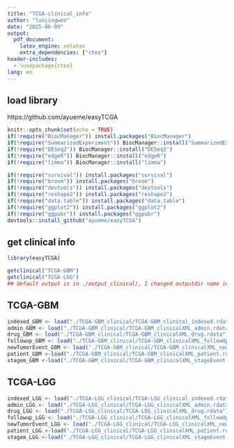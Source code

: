 ---
title: "TCGA-clinical_info"
author: "luojingwen"
date: "2025-06-09"
output:
  pdf_document:
    latex_engine: xelatex
    extra_dependencies: ["ctex"]
header-includes:
  - \usepackage{ctex}
lang: en
---

## load library 

https://github.com/ayueme/easyTCGA

```{r setup, include=FALSE}
knitr::opts_chunk$set(echo = TRUE)
if(!require("BiocManager")) install.packages("BiocManager")
if(!require("SummarizedExperiment")) BiocManager::install("SummarizedExperiment")
if(!require("DESeq2")) BiocManager::install("DESeq2")
if(!require("edgeR")) BiocManager::install("edgeR")
if(!require("limma")) BiocManager::install("limma")

if(!require("survival")) install.packages("survival")
if(!require("broom")) install.packages("broom")
if(!require("devtools")) install.packages("devtools")
if(!require("reshape2")) install.packages("reshape2")
if(!require("data.table")) install.packages("data.table")
if(!require("ggplot2")) install.packages("ggplot2")
if(!require("ggpubr")) install.packages("ggpubr")
devtools::install_github("ayueme/easyTCGA")
```

## get clinical info
```{r}
library(easyTCGA)

getclinical("TCGA-GBM")
getclinical("TCGA-LGG")
## default output is in ./output_clinical/, I changed outputdir name in case of error
```

## TCGA-GBM
```{r}
indexed_GBM <- load("./TCGA-GBM_clinical/TCGA-GBM_clinical_indexed.rdata")
admin_GBM <- load("./TCGA-GBM_clinical/TCGA-GBM_clinicalXML_admin.rdata")
drug_GBM <- load("./TCGA-GBM_clinical/TCGA-GBM_clinicalXML_drug.rdata")
followup_GBM <- load("./TCGA-GBM_clinical/TCGA-GBM_clinicalXML_followUp.rdata")
newTumorEvent_GBM <- load("./TCGA-GBM_clinical/TCGA-GBM_clinicalXML_newTumorEvent.rdata")
patient_GBM <-load("./TCGA-GBM_clinical/TCGA-GBM_clinicalXML_patient.rdata")
stagem_GBM <-load("./TCGA-GBM_clinical/TCGA-GBM_clinicalXML_stageEvent.rdata") ## null
```

## TCGA-LGG
```{r}
indexed_LGG <- load("./TCGA-LGG_clinical/TCGA-LGG_clinical_indexed.rdata")
admin_LGG <- load("./TCGA-LGG_clinical/TCGA-LGG_clinicalXML_admin.rdata")
drug_LGG <- load("./TCGA-LGG_clinical/TCGA-LGG_clinicalXML_drug.rdata")
followup_LGG <- load("./TCGA-LGG_clinical/TCGA-LGG_clinicalXML_followUp.rdata")
newTumorEvent_LGG <- load("./TCGA-LGG_clinical/TCGA-LGG_clinicalXML_newTumorEvent.rdata")
patient_LGG <-load("./TCGA-LGG_clinical/TCGA-LGG_clinicalXML_patient.rdata")
stagem_LGG <-load("./TCGA-LGG_clinical/TCGA-LGG_clinicalXML_stageEvent.rdata") ## null
```